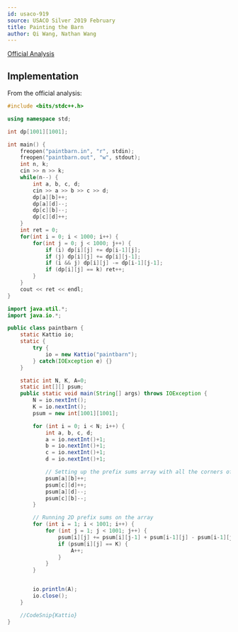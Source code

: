 ```yaml
---
id: usaco-919
source: USACO Silver 2019 February
title: Painting the Barn
author: Qi Wang, Nathan Wang
---
```


[Official Analysis](http://www.usaco.org/current/data/sol_paintbarn_silver_feb19.html)

## Implementation

<LanguageSection>
<CPPSection>

From the official analysis:

```cpp
#include <bits/stdc++.h>

using namespace std;

int dp[1001][1001];

int main() {
    freopen("paintbarn.in", "r", stdin);
    freopen("paintbarn.out", "w", stdout);
    int n, k;
    cin >> n >> k;
    while(n--) {
        int a, b, c, d;
        cin >> a >> b >> c >> d;
        dp[a][b]++;
        dp[a][d]--;
        dp[c][b]--;
        dp[c][d]++;
    }
    int ret = 0;
    for(int i = 0; i < 1000; i++) {
        for(int j = 0; j < 1000; j++) {
            if (i) dp[i][j] += dp[i-1][j];
            if (j) dp[i][j] += dp[i][j-1];
            if (i && j) dp[i][j] -= dp[i-1][j-1];
            if (dp[i][j] == k) ret++;
        }
    }
    cout << ret << endl;
}
```

</CPPSection>
<JavaSection>

```java
import java.util.*;
import java.io.*;

public class paintbarn {
	static Kattio io;
	static {
		try {
			io = new Kattio("paintbarn");
		} catch(IOException e) {}
	}

	static int N, K, A=0;
	static int[][] psum;
	public static void main(String[] args) throws IOException {
		N = io.nextInt();
		K = io.nextInt();
		psum = new int[1001][1001];

		for (int i = 0; i < N; i++) {
			int a, b, c, d;
			a = io.nextInt()+1;
			b = io.nextInt()+1;
			c = io.nextInt()+1;
			d = io.nextInt()+1;

			// Setting up the prefix sums array with all the corners of the given rectangle
			psum[a][b]++;
			psum[c][d]++;
			psum[a][d]--;
			psum[c][b]--;
		}

		// Running 2D prefix sums on the array
		for (int i = 1; i < 1001; i++) {
			for (int j = 1; j < 1001; j++) {
				psum[i][j] += psum[i][j-1] + psum[i-1][j] - psum[i-1][j-1];
				if (psum[i][j] == K) {
					A++;
				}
			}
		}


		io.println(A);
		io.close();
	}

	//CodeSnip{Kattio}
}
```

</JavaSection>
</LanguageSection>
